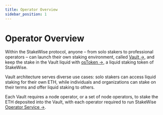 ```yaml
---
title: Operator Overview
sidebar_position: 1
---
```


# Operator Overview

Within the StakeWise protocol, anyone – from solo stakers to professional operators – can launch their own staking environment, called [Vault →](/docs/protocol-concepts/Vaults), and keep the stake in the Vault liquid with [osToken →](/docs/protocol-concepts/osToken), a liquid staking token of StakeWise.

Vault architecture serves diverse use cases: solo stakers can access liquid staking for their own ETH, while individuals and organizations can stake on their terms and offer liquid staking to others.

Each Vault requires a node operator, or a set of node operators, to stake the ETH deposited into the Vault, with each operator required to run StakeWise [Operator Service →](./operator-service).
